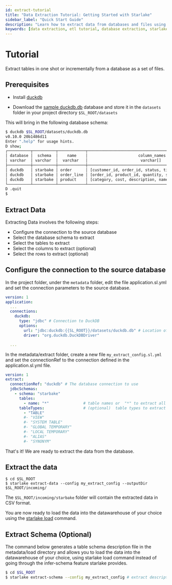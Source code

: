 ```yaml
---
id: extract-tutorial
title: "Data Extraction Tutorial: Getting Started with Starlake"
sidebar_label: "Quick Start Guide"
description: "Learn how to extract data from databases and files using Starlake. Step-by-step tutorial for beginners with examples and best practices."
keywords: [data extraction, etl tutorial, database extraction, starlake tutorial, data pipeline]
---
```


# Tutorial

Extract tables in one shot or incrementally from a database as a set of files.


## Prerequisites

- Install [duckdb](https://duckdb.org/docs/installation/)

- Download the [sample duckdb.db](https://github.com/starlake-ai/starlake/blob/master/samples/starbake/datasets/duckdb.db) database and store it in the `datasets` folder in your project directory `$SL_ROOT/datasets`

This will bring in the following database schema:

```bash
$ duckdb $SL_ROOT/datasets/duckdb.db
v0.10.0 20b1486d11
Enter ".help" for usage hints.
D show;
┌──────────┬──────────┬────────────┬────────────────────────────────────────────────────────┬─────────────────────────────────────────────────────┬───────────┐
│ database │  schema  │    name    │                      column_names                      │                    column_types                     │ temporary │
│ varchar  │ varchar  │  varchar   │                       varchar[]                        │                      varchar[]                      │  boolean  │
├──────────┼──────────┼────────────┼────────────────────────────────────────────────────────┼─────────────────────────────────────────────────────┼───────────┤
│ duckdb   │ starbake │ order      │ [customer_id, order_id, status, timestamp]             │ [BIGINT, BIGINT, VARCHAR, TIMESTAMP]                │ false     │
│ duckdb   │ starbake │ order_line │ [order_id, product_id, quantity, sale_price]           │ [BIGINT, BIGINT, BIGINT, DOUBLE]                    │ false     │
│ duckdb   │ starbake │ product    │ [category, cost, description, name, price, product_id] │ [VARCHAR, DOUBLE, VARCHAR, VARCHAR, DOUBLE, BIGINT] │ false     │
└──────────┴──────────┴────────────┴────────────────────────────────────────────────────────┴─────────────────────────────────────────────────────┴───────────┘
D .quit
$
```


## Extract Data

Extracting Data involves the following steps:

- Configure the connection to the source database
- Select the database schema to extract
- Select the tables to extract
- Select the columns to extract (optional)
- Select the rows to extract (optional)

## Configure the connection to the source database

In the project folder, under the `metadata` folder,  edit the file application.sl.yml and set the connection parameters to the source database.

```yaml title="metadata/application.sl.yml"
version: 1
application:
  ...
  connections:
    duckdb:
      type: "jdbc" # Connection to DuckDB
      options:
        url: "jdbc:duckdb:{{SL_ROOT}}/datasets/duckdb.db" # Location of the DuckDB database
        driver: "org.duckdb.DuckDBDriver"

  ...
```

In the metadata/extract folder, create a new file `my_extract_config.sl.yml` and set the connectionRef to the connection defined in the application.sl.yml file.

```yaml title="metadata/extract/my_extract_config.sl.yml"
version: 1
extract:
  connectionRef: "duckdb" # The database connection to use
  jdbcSchemas:
    - schema: "starbake"
      tables:
        - name: "*"               # table names or  "*" to extract all tables
      tableTypes:                 # (optional)  table types to extract
        - "TABLE"
        #- "VIEW"
        #- "SYSTEM TABLE"
        #- "GLOBAL TEMPORARY"
        #- "LOCAL TEMPORARY"
        #- "ALIAS"
        #- "SYNONYM"
```
That's it! We are ready to extract the data from the database.

## Extract the data
```shell
$ cd $SL_ROOT
$ starlake extract-data --config my_extract_config --outputDir $SL_ROOT/incoming/
```

The `$SL_ROOT/incoming/starbake` folder will contain the extracted data in CSV format.

You are now ready to load the data into the datawarehouse of your choice using the [starlake load](../load/tutorial) command.


## Extract Schema (Optional)

The command below generates a table schema description file in the metadata/load directory and allows you to load the data into the datawarehouse of your choice,
using starlake load command instead of going through the infer-schema feature starlake provides.

```bash
$ cd $SL_ROOT
$ starlake extract-schema --config my_extract_config # extract description
```

